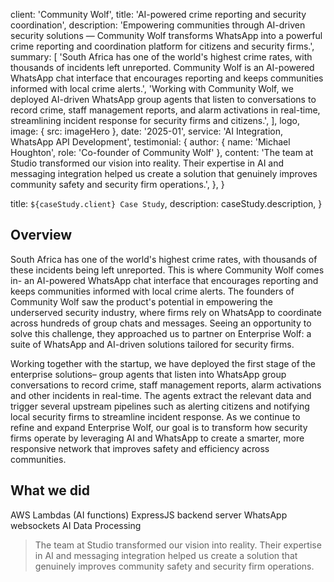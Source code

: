 
  client: 'Community Wolf',
  title: 'AI-powered crime reporting and security coordination',
  description:
    'Empowering communities through AI-driven security solutions — Community Wolf transforms WhatsApp into a powerful crime reporting and coordination platform for citizens and security firms.',
  summary: [
    'South Africa has one of the world\'s highest crime rates, with thousands of incidents left unreported. Community Wolf is an AI-powered WhatsApp chat interface that encourages reporting and keeps communities informed with local crime alerts.',
    'Working with Community Wolf, we deployed AI-driven WhatsApp group agents that listen to conversations to record crime, staff management reports, and alarm activations in real-time, streamlining incident response for security firms and citizens.',
  ],
  logo,
  image: { src: imageHero },
  date: '2025-01',
  service: 'AI Integration, WhatsApp API Development',
  testimonial: {
    author: { name: 'Michael Houghton', role: 'Co-founder of Community Wolf' },
    content:
      'The team at Studio transformed our vision into reality. Their expertise in AI and messaging integration helped us create a solution that genuinely improves community safety and security firm operations.',
  },
}

  title: `${caseStudy.client} Case Study`,
  description: caseStudy.description,
}

## Overview

South Africa has one of the world's highest crime rates, with thousands of these incidents being left unreported. This is where Community Wolf comes in- an AI-powered WhatsApp chat interface that encourages reporting and keeps communities informed with local crime alerts. The founders of Community Wolf saw the product's potential in empowering the underserved security industry, where firms rely on WhatsApp to coordinate across hundreds of group chats and messages. Seeing an opportunity to solve this challenge, they approached us to partner on Enterprise Wolf: a suite of WhatsApp and AI-driven solutions tailored for security firms.

Working together with the startup, we have deployed the first stage of the enterprise solutions– group agents that listen into WhatsApp group conversations to record crime, staff management reports, alarm activations and other incidents in real-time. The agents extract the relevant data and trigger several upstream pipelines such as alerting citizens and notifying local security firms to streamline incident response. As we continue to refine and expand Enterprise Wolf, our goal is to transform how security firms operate by leveraging AI and WhatsApp to create a smarter, more responsive network that improves safety and efficiency across communities.

## What we did

<TagList>
  <TagListItem>AWS Lambdas (AI functions)</TagListItem>
  <TagListItem>ExpressJS backend server</TagListItem>
  <TagListItem>WhatsApp websockets</TagListItem>
  <TagListItem>AI Data Processing</TagListItem>
</TagList>

<Blockquote
  author={{ name: 'Michael Houghton', role: 'Co-founder of Community Wolf' }}
  image={{ src: imageMichaelHoughton }}
>
  The team at Studio transformed our vision into reality. Their expertise in AI 
  and messaging integration helped us create a solution that genuinely improves 
  community safety and security firm operations.
</Blockquote>

<StatList>
  <StatListItem value="40%" label="Increase in reported incidents" />
  <StatListItem value="66%" label="Faster response time" />
  <StatListItem value="85%" label="Data extraction accuracy" />
  <StatListItem value="12" label="Security firms onboarded" />
</StatList>
